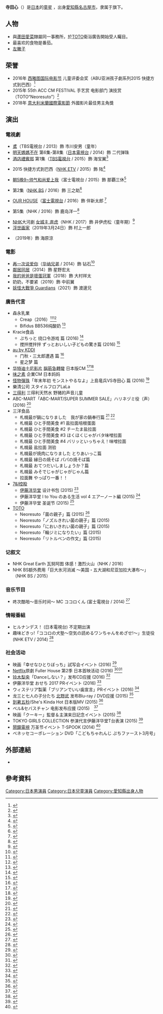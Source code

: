 {{藝人
| 類型= 童星
| 本名 = 寺田心
| 圖片 = 
| 圖片簡介 =
| 外文名 = てらだ こころ
| 外文=日文
| 英文名 = Kokoro Terada
| 綽號 =
| 出生日期 = {{birth date and age|2008|6|10}}
| 出生地點 = 日本[[愛知縣|愛知縣]][[名古屋市|名古屋市]]
| 國籍 = {{JPN}}
| 職業 = [[童星|童星]]
| 教育程度 =
| 活躍年代 = 2011年至今
| 經紀公司 = Jobbykids
| 代表作 = [[朝5晚9|朝5晚9~帅气和尚爱上我]]TOTO“Neoresuto” [[阿嬤，請妳不要忘記我|阿嬤，請妳不要忘記我]]
| 網站 =
}}
'''寺田心'''（{{bd|2008年|6月10日}}）是[[日本|日本]]的[[童星|童星]] ，出身[[愛知縣|愛知縣]][[名古屋市|名古屋市]]，隶属于{{link-ja|Jobbykids|ジョビィキッズプロダクション}}旗下。

== 人物 ==
*與[[蘆田愛菜|蘆田愛菜]]隸屬同一事務所，於[[TOTO|TOTO]]衛浴廣告開始受人矚目。
*最喜欢的食物是番茄。 
*[[左撇子|左撇子]]

== 荣誉 ==
* 2016年 [[西雅图国际电影节|西雅图国际电影节]] 儿童评委会奖（ABU亚洲孩子劇系列2015 快捷方式到巴西）<ref name="NHK">{{cite web|url=http://www.nhk.or.jp/dramatopics-blog/20000/248683.html|publisher=nhk.or.jp|title=ABUアジア子どもドラマシリーズ2016 7月25日から放送開始！ - NHK|accessdate=2016-12-30|archive-date=2020-10-30|archive-url=https://web.archive.org/web/20201030195425/https://www.nhk.or.jp/dramatopics-blog/20000/248683.html|dead-url=no}}</ref>
* 2015年 55th ACC CM FESTIVAL 手艺赏 电影部门 演技赏（TOTO“Neoresuto”）<ref name="oricon">{{cite web|url=http://www.oricon.co.jp/news/2061429/full/|publisher=oricon.com|title=寺田心“リトルベン”姿に会場沸く CM演技賞受賞 - オリコン|accessdate=2016-12-30|archive-date=2021-01-19|archive-url=https://web.archive.org/web/20210119055737/https://www.oricon.co.jp/news/2061429/full/|dead-url=no}}</ref>
* 2018年 [[意大利|意大利]][[米蘭電影節|米蘭國際電影節]] 外國影片最佳男主角獎

== 演出 ==
=== 電視劇 ===
* [[鳶_(小說)|鳶]]（TBS電視台 / 2013）飾 市川安男（童年）
* [[明天媽媽不在|明天媽媽不在]] 第6集-第8集（[[日本電視台|日本電視台]] / 2014）飾 二代弹珠
* [[酒店禮賓部|酒店禮賓部]] 第1集（[[TBS電視台|TBS電視台]] / 2015）飾 海宝翼<ref name="TBS">{{cite web|url=http://www.tbs.co.jp/hotel_2015/story/vol1.html|title=あらすじ｜TBSテレビ：火曜ドラマ『ホテルコンシェルジュ』 - TBS|accessdate=2016-12-31|archive-date=2019-09-19|archive-url=https://web.archive.org/web/20190919095022/http://www.tbs.co.jp/hotel_2015/story/vol1.html|dead-url=no}}</ref>
* {{link-ja|ABU亞洲孩子劇系列|ABUアジア子どもドラマシリーズ}}2015 快捷方式到巴西（[[NHK教育頻道|NHK ETV]] / 2015）飾 陆<ref name="NHK4">{{cite web|url=https://www.nhk.or.jp/dramatopics-blog/8240/222868.html|title=ABUアジア子どもドラマシリーズ2015・今年は8作品！ - NHKオンライン - NHK|accessdate=2016-12-31|archive-date=2020-12-27|archive-url=https://web.archive.org/web/20201227074355/https://www.nhk.or.jp/dramatopics-blog/8240/222868.html|dead-url=no}}</ref>
* [[朝5晚9|朝5晚9~帅气和尚爱上我]]（富士電視台 / 2015）飾 那覇三休<ref name="フジテレビ">{{cite web|url=http://www.fujitv.co.jp/5ji9ji/caststaff/index.html|title=5→9 〜私に恋したお坊さん〜 キャストスタッフ - フジテレビ|accessdate=2016-12-31|archive-url=https://web.archive.org/web/20170201232942/http://www.fujitv.co.jp/5ji9ji/caststaff/index.html|archive-date=2017-02-01|dead-url=yes}}</ref>
* {{link-ja|大岡越前3|大岡越前 (2013年のテレビドラマ)}} 第2集（[[NHK_BS_Premium|NHK BS]] / 2016）飾 三之助<ref name="NHK3">{{cite web|url=http://www.nhk.or.jp/jidaigeki/oooka3/html_oooka3_midokoro.html|title=大岡越前3 NHK BS時代劇 - NHKオンライン - NHK|accessdate=2016-12-31|archive-url=https://web.archive.org/web/20170101001053/http://www.nhk.or.jp/jidaigeki/oooka3/html_oooka3_midokoro.html|archive-date=2017-01-01|dead-url=yes}}</ref>
* [[OUR_HOUSE|OUR HOUSE]]（[[富士電視台|富士電視台]] / 2016）飾 伴新太郎 <ref name="news.mynavi.jp">{{cite web|url=http://news.mynavi.jp/news/2016/04/10/083/|title=子役･寺田心、食卓シーンの"爆食い"を告白「やめられなくなっちゃう…」- news.mynavi.jp|accessdate=2016-12-31|archive-date=2017-10-16|archive-url=https://web.archive.org/web/20171016175137/http://news.mynavi.jp/news/2016/04/10/083/|dead-url=no}}</ref>
* {{link-ja|sniffer~嗅覺搜查官|スニッファー 嗅覚捜査官}} 第5集（NHK / 2016）飾 鹿岛洋一<ref name="NHK2">{{cite web|url=http://www.nhk-ondemand.jp/goods/G2016073753SA000/?spg=P201600145500000|title=NHKオンデマンド スニッファー嗅覚捜査官（5）- NHK|accessdate=2016-12-31|archive-date=2019-11-17|archive-url=https://web.archive.org/web/20191117035749/https://www.nhk-ondemand.jp/goods/G2016073753SA000/?spg=P201600145500000|dead-url=no}}</ref>
* [[日本放送協會|NHK]]大河劇 [[女城主_直虎|女城主 直虎]]（NHK / 2017）飾 井伊虎松（童年期）<ref name="oricon6">{{cite web|url=http://www.oricon.co.jp/news/2081687/full/|title=【直虎】寺田心、大河初出演 菅田将暉=井伊直政の子ども時代 - オリコン|accessdate=2016-12-31|archive-date=2019-12-07|archive-url=https://web.archive.org/web/20191207100428/https://www.oricon.co.jp/news/2081687/full/|dead-url=no}}</ref>
* [[浮世画家|浮世画家]]（2019年3月24日）飾  村上一郎
* {{link-ja|晴～綜合商社之女～|ハル〜総合商社の女〜}}（2019年）飾 海原涼

=== 電影 ===
* [[再一次说爱你|再一次说爱你]]（[[华纳兄弟|华纳兄弟]] / 2014）飾 钻石<ref name="warnerbros.co.jp">{{cite web|url=http://wwws.warnerbros.co.jp/twilight-sasara/news/|title=初日舞台挨拶に、ささら町のキャスト陣が勢揃い！ - warnerbros.co.jp|accessdate=2017-01-01|archive-date=2019-09-29|archive-url=https://web.archive.org/web/20190929234858/http://wwws.warnerbros.co.jp/twilight-sasara/news/|dead-url=no}}</ref>
* [[鄰居同居|鄰居同居]]（2014）飾 星野宏太
* [[我的爸爸是壞蛋冠軍|我的爸爸是壞蛋冠軍]]（2018）飾 大村祥太
* 奶奶，不要紧（2019）飾 中前翼
* [[妖怪大戰爭_Guardians|妖怪大戰爭 Guardians]]（2021）飾 渡邊兄

=== 廣告代言 ===
* 森永乳業
** Creap（2016）<ref name="youtube">{{cite web|url=https://www.youtube.com/watch?v=Po8awSWDTkw|publisher=youtube.com|title=Creap（クリープ）WEBCM 『心、初めてのお湯割り』篇75秒 小沢一敬（スピードワゴン）/寺田心 - YouTube|accessdate=2016-12-28|archive-date=2017-07-25|archive-url=https://web.archive.org/web/20170725014837/https://www.youtube.com/watch?v=Po8awSWDTkw&feature=youtu.be|dead-url=no}}</ref><ref name="prtimes">{{cite web|url=https://prtimes.jp/main/html/rd/p/000000006.000009301.html|publisher=prtimes.jp|title=「クリープ」新CMは寺田心くんとスピードワゴン小沢一敬さんの共演！"喫茶店の子どもマスター"と"お客さん"ふたりの掛け合いに思わずほっこり『そうなんです。ちゃんとつくってます。』篇｜森永乳業株式会社のプレスリリース|accessdate=2016-12-28|archive-date=2019-09-29|archive-url=https://web.archive.org/web/20190929101936/https://prtimes.jp/main/html/rd/p/000000006.000009301.html|dead-url=no}}</ref>
** Bifidus BB536纯酸奶 <ref name="tudou.com">{{cite web|url=http://www.tudou.com/programs/view/BT_GiqDbR-s/|publisher=prtimes.jp|title=寺田心—森永乳業ビヒダスBB536プレーンヨーグルト|accessdate=2017-01-01|archive-date=2017-01-01|archive-url=https://web.archive.org/web/20170101161309/http://www.tudou.com/programs/view/BT_GiqDbR-s/|dead-url=no}}</ref>
* Kracie食品
** ぷちっと 绕口令游戏 篇 (2016) <ref name="kracie.co.jp">{{cite web|url=https://www.youtube.com/watch?v=PNYUcX3wBqU|publisher=youtube.com|title=ぷちっと 早口言葉ゲーム篇  - youtube.com ねるね研究室【公式】|accessdate=2017-01-01}}</ref>
** 搅拌搅拌拌 ずっとおいしい子どもの驚き篇 (2016) <ref name="youtube.com3">{{cite web|url=https://www.youtube.com/watch?v=Mv9gkwfFSgU|publisher=youtube.com|title=ねるねるねるね ずっとおいしい子どもの驚き篇 - youtube.com ねるね研究室【公式】|accessdate=2017-01-01}}</ref>
* [[au_(行動電話)|au by KDDI]]
** 门秋・三太郎遭遇 篇 <ref name="oricon2">{{cite web|url=http://www.oricon.co.jp/news/2077931/full/|publisher=oricon.com|title=「三太郎」新CMに寺田心が登場 3人の出会いの秘密が明らかに - オリコン|accessdate=2016-12-28|archive-date=2020-10-27|archive-url=https://web.archive.org/web/20201027154459/https://www.oricon.co.jp/news/2077931/full/|dead-url=no}}</ref>
** 星之梦 篇
* [[华特迪士尼影片|华特迪士尼影片]] [[腦筋急轉彎_(電影)|腦筋急轉彎]] 日本版CM <ref name="youtube2">{{cite web|url=https://www.youtube.com/watch?v=bCqV3wm7mRg&feature=youtu.be|publisher=youtube.com|title=「インサイド・ヘッド」MovieNEX：寺田 心くん出演TVCM - YouTube|accessdate=2016-12-28}}</ref><ref name="mdpr">{{cite web|url=https://mdpr.jp/disney/detail/1542993|publisher=mdpr.jp|title=ディズニー「インサイド・ヘッド」×寺田心くん、キュートな映像解禁「僕に似ている！」 - モデルプレス|accessdate=2016-12-28|archive-date=2019-09-29|archive-url=https://web.archive.org/web/20190929121228/https://mdpr.jp/disney/detail/1542993|dead-url=no}}</ref>
* [[味之素|味之素]] 企業CM 日本妈妈
* [[怪物彈珠|怪物彈珠]]「年末年初 モンストやるなよ」上島竜兵VS寺田心 篇 (2016) <ref name="gamebiz.jp">{{cite web|url=http://gamebiz.jp/?p=175707|title=ミクシィ、『モンスターストライク』で総額1億円超の現金が当たる「モンスト年末BIGボーナスくじ」を実施！　寺田心くん出演のTVCMも放映中！ - gamebiz.jp|accessdate=2017-01-01|archive-date=2019-12-03|archive-url=https://web.archive.org/web/20191203185453/https://gamebiz.jp/?p=175707|dead-url=no}}</ref>
* 樂清公司 スタイルフロアLaLa
* [[三得利|三得利]] 三得利天然水 野猪的声音儿童
* ABC-MART「ABC-MART/SUPER SUMMER SALE」ハリネヅミ役（声） (2016) <ref name="abc-mart.com">{{cite web|url=http://www.abc-mart.com/pressrelease/pdf/160630.pdf|publisher=prtimes.jp|title=ABC-MART『SUPER SUMMER SALE』 新 TV-CM|accessdate=2017-01-01|archive-date=2017-01-01|archive-url=https://web.archive.org/web/20170101091742/http://www.abc-mart.com/pressrelease/pdf/160630.pdf|dead-url=no}}</ref>
* 三洋食品
** 札幌最が鍋になりました　我が家の鍋奉行篇 <ref name="sapporo-1ban.com">{{cite web|url=https://prtimes.jp/main/html/rd/p/000000004.000021402.html|publisher=prtimes.jp|title=サッポロ一番 - サンヨー食品株式会社|accessdate=2017-01-01|archive-date=2019-09-25|archive-url=https://web.archive.org/web/20190925011232/https://prtimes.jp/main/html/rd/p/000000004.000021402.html|dead-url=no}}</ref> <ref name="prtimes2">{{cite web|url=https://prtimes.jp/main/html/rd/p/000000004.000021402.html|publisher=prtimes.jp|title=竹内結子さん、劇団ひとりさん、寺田心くん出演「サッポロ一番」新TV-CM 『みそでじゃがじゃがじゃん』篇、9月15日（木）オンエア開始！｜サンヨー食品株式会社のプレスリリース|accessdate=2017-01-01|archive-date=2019-09-25|archive-url=https://web.archive.org/web/20190925011232/https://prtimes.jp/main/html/rd/p/000000004.000021402.html|dead-url=no}}</ref>
** 札幌最 ひと手間美食 #1 盐拉面培根蛋面
** 札幌最 ひと手間美食 #2 チーたま盐拉面
** 札幌最 ひと手間美食 #3 ほくほくじゃがバタ味噌拉面
** 札幌最 ひと手間美食 #4 バリッといっちゃえ！味噌拉面
** 札幌最 盐拉面 测验
** 札幌最が焼肉になりました とりあいっこ篇
** 札幌最 縁日の焼そば パパの焼そば篇
** 札幌最 おてつだいしましょうか？篇 
** 札幌最 みそでじゃがじゃがじゃん篇
** 拉面舞 やっぱり一番！！
* [[7&I控股|7&I控股]]
** [[伊藤洋华堂|伊藤洋华堂]] 设计书包 (2015) <ref name="news.mynavi.jp2">{{cite web|url=http://news.mynavi.jp/news/2015/06/05/776/|publisher=news.mynavi.jp|title=人気子役・寺田心くん、見事な営業力披露|accessdate=2017-01-01|deadurl=yes|archiveurl=https://web.archive.org/web/20170101091744/http://news.mynavi.jp/news/2015/06/05/776/|archivedate=2017-01-01}}</ref>
** 伊藤洋华堂 I to You のある生活 vol 4 エアーノート編 (2015) <ref name="mamaco.tv">{{cite web|url=http://news.mynavi.jp/news/2015/06/05/776/|publisher=news.mynavi.jp|title=I to You のある生活　vol.4 【エアーノート編】出演：鈴木福くん、寺田心くん|accessdate=2017-01-01|deadurl=yes|archiveurl=https://web.archive.org/web/20170101091744/http://news.mynavi.jp/news/2015/06/05/776/|archivedate=2017-01-01}}</ref>
** 伊藤洋华堂 圣诞节 (2015) <ref name="nikkan-gendai.com">{{cite web|url=http://www.nikkan-gendai.com/articles/view/geino/168749|publisher=news.mynavi.jp|title=愛菜＆福から住田萌乃＆寺田心へ 子役２トップ完全世代交代|accessdate=2017-01-01|archive-date=2020-11-08|archive-url=https://web.archive.org/web/20201108111042/https://www.nikkan-gendai.com/articles/view/geino/168749|dead-url=no}}</ref>
* [[TOTO|TOTO]]
** Neoresuto「菌の親子」篇 (2015) <ref name="toto.co.jp">{{cite web|url=http://mamaco.tv/vol4/|title=ネオレストスペシャルサイト ｜TOTO - toto.co.jp|accessdate=2017-01-01|archive-url=https://web.archive.org/web/20170101091553/http://mamaco.tv/vol4/|archive-date=2017-01-01|dead-url=yes}}</ref>
** Neoresuto「ノズルきれい菌の親子」篇 (2015)
** Neoresuto「においきれい菌の親子」篇 (2015)
** Neoresuto「輪ジミになりたい」篇 (2015)
** Neoresuto「リトルベンの作文」篇 (2015)

=== 记叙文 ===
* NHK Great Earth 瓦努阿图 体感！激烈火山（NHK / 2016）
* NHK BS额外费用「巨大氷河消滅 ～美国・五大湖和尼亚加拉大瀑布～」（NHK BS / 2015）

=== 音乐节目 ===
*  咚次酷啪～音乐时间～ MC ココロくん (富士電視台 / 2014) <ref name="oricon3">{{cite web|url=http://www.oricon.co.jp/news/2042789/full/|author=oricon, Inc.|publisher=oricon.co.jp|title=西内まりや、新音楽番組に“お姉さん役”で出演 - オリコン|accessdate=2016-12-30|archive-date=2019-12-07|archive-url=https://web.archive.org/web/20191207113541/https://www.oricon.co.jp/news/2042789/full/|dead-url=no}}</ref>

=== 情報番組 ===
* ヒルナンデス！ (日本電視台) 不定期出演
* 趣味どきっ!「ココロの犬塾〜空気の読めるワンちゃんをめざせ!〜」生徒役 (NHK ETV / 2014) <ref name="nhk.or.jp">{{cite web|url=http://www.nhk.or.jp/kurashi/doki2016/index_mon.html/|author=nhk.or.jp|publisher=oricon.co.jp|title=2016年度　趣味どきっ！　月曜放送シリーズのバックナンバー - nhk.or.jp|accessdate=2017-01-01|deadurl=yes|archiveurl=https://web.archive.org/web/20161102075355/http://www.nhk.or.jp/kurashi/doki2016/index_mon.html|archivedate=2016-11-02}}</ref>

=== 社会活动 ===
* 映画「幸せなひとりぼっち」試写会イベント (2016) <ref name="tvlife">{{cite web|url=http://www.tvlife.jp/entame/92545|publisher=tvlife.jp|title=寺田心くんの大人な発言に会場どよめく「ひとりぼっちなのに幸せって何だろう」｜TVLIFE web - テレビがもっと楽しくなる！|accessdate=2016-12-28|archive-date=2019-04-02|archive-url=https://web.archive.org/web/20190402042800/http://www.tvlife.jp/entame/92545|dead-url=yes}}</ref>
* [[Netflix|Netflix]]原劇 Fuller House 第2季 日本首映活动 (2016) <ref name="hochi">{{cite web|url=http://www.hochi.co.jp/entertainment/20161205-OHT1T50208.html|publisher=hochi.co.jp|title=サンタ姿の菊地亜美＆寺田心が「フラーハウス」出演者と対面し感激 : スポーツ報知|accessdate=2016-12-28|deadurl=yes|archiveurl=https://web.archive.org/web/20161228195614/http://www.hochi.co.jp/entertainment/20161205-OHT1T50208.html|archivedate=2016-12-28}}</ref><ref name="cinemacafe">{{cite web|url=http://www.cinemacafe.net/article/2016/12/05/45422.html|publisher=cinemacafe.net|title=「フラーハウス」、30年を経て一家で来日！ 「カットしてちょうだい」など名セリフに喝采！ | cinemacafe.net|accessdate=2016-12-28|archive-date=2019-12-05|archive-url=https://web.archive.org/web/20191205232038/https://www.cinemacafe.net/article/2016/12/05/45422.html|dead-url=no}}</ref>
* [[铃木梨央|铃木梨央]]「Danceしない？」发布CD应援 (2016) <ref name="barks">{{cite web|url=https://www.barks.jp/news/?id=1000135414|author=Japan Music Network, Inc.|publisher=barks.jp|title=鈴木梨央、リリースイベントイベント最終日に涙。寺田心も応援に。 | 鈴木梨央 | BARKS音楽ニュース|accessdate=2016-12-28|archive-date=2020-10-06|archive-url=https://web.archive.org/web/20201006031201/https://www.barks.jp/news/?id=1000135414|dead-url=no}}</ref>
* 伊藤洋华堂 おせち 2017 PRイベント (2016) <ref name="sankei">{{cite web|url=http://www.sankei.com/economy/news/161111/prl1611110174-n1.html|publisher=sankei.com|title=「イトーヨーカドー おせち2017」記者説明会を開催 スペシャルゲスト・寺田心くんが着物姿で食レポ＆おせち調理に挑戦！ - 産経ニュース|accessdate=2016-12-28|archive-url=https://web.archive.org/web/20161229031435/http://www.sankei.com/economy/news/161111/prl1611110174-n1.html|archive-date=2016-12-29|dead-url=yes}}</ref>
* ウィステリア製薬「ブリアンでいい歯宣言」PRイベント (2016) <ref name="oricon4">{{cite web|url=http://www.oricon.co.jp/news/2081135/full/|publisher=oricon.com|title=山口もえ、“しっかり者”寺田心に刺激「しっかりしないといけない」  - オリコン|accessdate=2016-12-28|archive-date=2019-12-06|archive-url=https://web.archive.org/web/20191206110128/https://www.oricon.co.jp/news/2081135/full/|dead-url=no}}</ref>
* 龙三と七人の子分たち [[北野武|北野武]] 发布Blu-ray / DVD应援 (2015) <ref name="ryuzo7.jp">{{cite web|url=http://ryuzo7.jp/news/?p=995|title=【イベントレポート】「チビ龍三と七人の子役たち」こども応援隊結成式！- ryuzo7.jp|accessdate=2016-12-30|archive-date=2019-09-21|archive-url=https://web.archive.org/web/20190921113318/http://ryuzo7.jp/news/?p=995|dead-url=no}}</ref>
* [[到暑五秒|到暑五秒]]/She's Kinda Hot 日本版MV (2015) <ref name="universal-music">{{cite web|url=http://www.universal-music.co.jp/5sos/news/2015/09/29/|publisher=web.archive.org|title=あの人気子役、寺田心くんがロックンロール！？5SOSの弟分、MiniSOS始動！新曲『シーズ・カインダ・ホット』の日本版ミュージック・ビデオが完成！- UNIVERSAL MUSIC JAPAN|accessdate=2016-12-28|deadurl=yes|archiveurl=https://web.archive.org/web/20161229032219/http://www.universal-music.co.jp/5sos/news/2015/09/29/|archivedate=2016-12-29}}</ref>
* ベル&セバスチャン 电影发布应援 (2015)　<ref name="eiga.com">{{cite web|url=http://eiga.com/news/20150907/21/|publisher=eiga.com|title=寺田心くん、体重3倍の大型犬に振り回され大慌て！ : 映画.com|accessdate=2016-12-28|archive-date=2019-12-05|archive-url=https://web.archive.org/web/20191205210222/https://eiga.com/news/20150907/21/|dead-url=no}}</ref>
* 映画「クーキー」監督＆主演来日記念イベント (2015) <ref name="eiga.com2">{{cite web|url=http://eiga.com/news/20150707/20/|title=チェコアニメ「クーキー」スヴェラーク監督、寺田心くんの熱演に驚嘆 - 映画.com|accessdate=2016-12-30|archive-date=2019-12-05|archive-url=https://web.archive.org/web/20191205204539/https://eiga.com/news/20150707/20/|dead-url=no}}</ref>
* TOKYO GIRLS COLLECTION 参演代言伊藤洋华堂T台表演 (2015) <ref name="oricon5">{{cite web|url=http://www.oricon.co.jp/news/2059821/full/|title=【TGC2015AW】人気子役がランウェイ共演 初TGCの寺田「キレイなお客さんが…」 - オリコン|accessdate=2016-12-31|archive-date=2019-12-07|archive-url=https://web.archive.org/web/20191207051329/https://www.oricon.co.jp/news/2059821/full/|dead-url=no}}</ref>
* [[鬧鐘電視|鬧鐘電視]] 万圣节イベント T-SPOOK (2014) <ref name="mdpr.jp">{{cite web|url=https://mdpr.jp/news/detail/1441228|title=西内まりや、エレキギター鳴らし新曲披露　仮装でハロウィンパレードも参加 - mdpr.jp|accessdate=2016-12-31|archive-date=2019-09-23|archive-url=https://web.archive.org/web/20190923144810/https://mdpr.jp/news/detail/1441228|dead-url=no}}</ref>
* ベネッセコーポレーション DVD「こどもちゃれんじ ぷちファースト3月号」

== 外部連結 ==
*{{official website}}

== 參考資料　==
{{Reflist|3}}

{{normdaten}}
{{DEFAULTSORT:Terada Kokoro}}
[[Category:日本男演員|Category:日本男演員]]
[[Category:日本兒童演員|Category:日本兒童演員]]
[[Category:愛知縣出身人物|Category:愛知縣出身人物]]